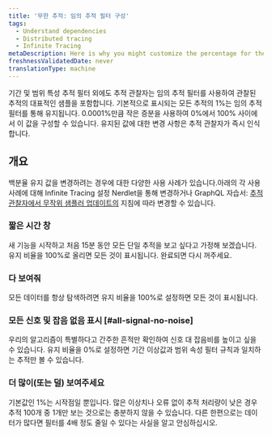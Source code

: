 ```yaml
---
title: '무한 추적: 임의 추적 필터 구성'
tags:
  - Understand dependencies
  - Distributed tracing
  - Infinite Tracing
metaDescription: Here is why you might customize the percentage for the random filter of a trace observer for Infinite Tracing.
freshnessValidatedDate: never
translationType: machine
---
```


기간 및 범위 특성 추적 필터 외에도 추적 관찰자는 임의 추적 필터를 사용하여 관찰된 추적의 대표적인 샘플을 포함합니다. 기본적으로 표시되는 모든 추적의 1%는 임의 추적 필터를 통해 유지됩니다. 0.0001%만큼 작은 증분을 사용하여 0%에서 100% 사이에서 이 값을 구성할 수 있습니다. 유지된 값에 대한 변경 사항은 추적 관찰자가 즉시 인식합니다.

## 개요

백분율 유지 값을 변경하려는 경우에 대한 다양한 사용 사례가 있습니다.아래의 각 사용 사례에 대해 Infinite Tracing 설정 Nerdlet을 통해 변경하거나 GraphQL 자습서: [추적 관찰자에서 무작위 샘플러 업데이트의](/docs/apis/nerdgraph/examples/configure-infinite-tracing-graphql#updating-the-random-sampler) 지침에 따라 변경할 수 있습니다.

### 짧은 시간 창

새 기능을 시작하고 처음 15분 동안 모든 단일 추적을 보고 싶다고 가정해 보겠습니다. 유지 비율을 100%로 올리면 모든 것이 표시됩니다. 완료되면 다시 꺼주세요.

### 다 보여줘

모든 데이터를 항상 탐색하려면 유지 비율을 100%로 설정하면 모든 것이 표시됩니다.

### 모든 신호 및 잡음 없음 표시 [#all-signal-no-noise]

우리의 알고리즘이 특별하다고 간주한 흔적만 확인하여 신호 대 잡음비를 높이고 싶을 수 있습니다. 유지 비율을 0%로 설정하면 기간 이상값과 범위 속성 필터 규칙과 일치하는 추적만 볼 수 있습니다.

### 더 많이(또는 덜) 보여주세요

기본값인 1%는 시작점일 뿐입니다. 많은 이상치나 오류 없이 추적 처리량이 낮은 경우 추적 100개 중 1개만 보는 것으로는 충분하지 않을 수 있습니다. 다른 한편으로는 데이터가 많다면 필터를 4배 정도 줄일 수 있다는 사실을 알고 안심하십시오.
